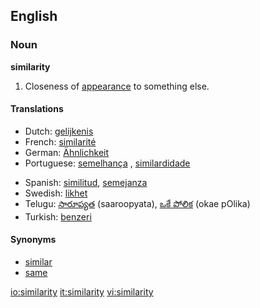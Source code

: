 ==English==
===Noun===
'''similarity'''

#Closeness of [[appearance]] to something else.

====Translations====
{{top}}
*Dutch: [[gelijkenis]] {{f}}
*French: [[similarité]] {{f}}
*German: [[Ähnlichkeit]] {{f}}
*Portuguese: [[semelhança]] {{f}}, [[similardidade]] {{f}}
{{mid}}
*Spanish: [[similitud]], [[semejanza]]
*Swedish: [[likhet]]
*Telugu: [[సారూప్యత]] (saaroopyata), [[ఒకే పోలిక]] (okae pOlika)
*Turkish: [[benzeri]]
{{bottom}}

====Synonyms====

*[[similar]]
*[[same]]

[[io:similarity]]
[[it:similarity]]
[[vi:similarity]]